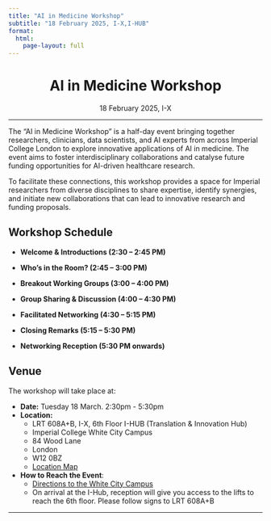 ```yaml
---
title: "AI in Medicine Workshop"
subtitle: "18 February 2025, I-X,I-HUB"
format:
  html:
    page-layout: full
---
```



<div style="text-align: center;">
  <h1>AI in Medicine Workshop</h1>
  <p class="subtitle lead">18 February 2025, I-X</p>
</div>

--- 

The "AI in Medicine Workshop" is a half-day event bringing together researchers, clinicians, data scientists, and AI experts from across Imperial College London to explore innovative applications of AI in medicine. The event aims to foster interdisciplinary collaborations and catalyse future funding opportunities for AI-driven healthcare research.

To facilitate these connections, this workshop provides a space for Imperial researchers from diverse disciplines to share expertise, identify synergies, and initiate new collaborations that can lead to innovative research and funding proposals.

## Workshop Schedule

- **Welcome & Introductions (2:30 – 2:45 PM)**  

- **Who’s in the Room? (2:45 – 3:00 PM)**  

- **Breakout Working Groups (3:00 – 4:00 PM)**  

- **Group Sharing & Discussion (4:00 – 4:30 PM)**  

- **Facilitated Networking (4:30 – 5:15 PM)**  

- **Closing Remarks (5:15 – 5:30 PM)**  

- **Networking Reception (5:30 PM onwards)**  

## Venue

The workshop will take place at:

- **Date:** Tuesday 18 March. 2:30pm - 5:30pm
- **Location:**
  - LRT 608A+B, I-X, 6th Floor I-HUB (Translation & Innovation Hub)
  - Imperial College White City Campus
  - 84 Wood Lane
  - London
  - W12 0BZ
  - [Location Map](https://maps.app.goo.gl/7frVbSAWWfQgtm757)
- **How to Reach the Event**:
  - [Directions to the White City Campus](https://www.imperial.ac.uk/white-city-campus/about-us/how-to-find-us/)
  - On arrival at the I-Hub, reception will give you access to the lifts to 
  reach the 6th floor. Please follow signs to LRT 608A+B
  

---
